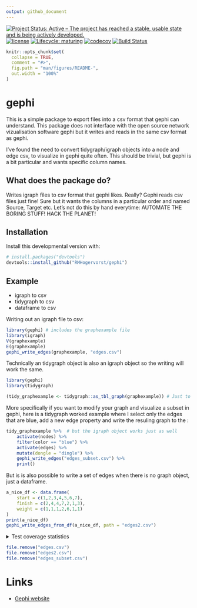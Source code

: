 ```yaml
---
output: github_document
---
```

 <!-- badges: start --> 
[![Project Status: Active – The project has reached a stable, usable state and is being actively developed.](http://www.repostatus.org/badges/latest/active.svg)](http://www.repostatus.org/#active) [![license](https://img.shields.io/badge/license-MIT-lightgrey.svg)](http://choosealicense.com/)
[![Lifecycle: maturing](https://img.shields.io/badge/lifecycle-maturing-blue.svg)](https://www.tidyverse.org/lifecycle/#maturing)
[![codecov](https://codecov.io/gh/RMHogervorst/gephi/branch/master/graph/badge.svg)](https://codecov.io/gh/RMHogervorst/gephi)
[![Build Status](https://travis-ci.org/RMHogervorst/gephi.svg?branch=master)](https://travis-ci.org/RMHogervorst/gephi)

 <!-- badges: end -->

<!-- README.md is generated from README.Rmd. Please edit that file -->

```r
knitr::opts_chunk$set(
  collapse = TRUE,
  comment = "#>",
  fig.path = "man/figures/README-",
  out.width = "100%"
)
```
# gephi

This is a simple package to export files into a csv format that 
gephi can understand. This package does not interface with the open source 
network vizualisation software gephi but it writes and reads in the same csv 
format as gephi. 


I've found the need to convert tidygraph/igraph objects into a node and edge csv, 
to visualize in gephi quite often. 
This should be trivial, but gephi is a bit particular and wants specific column 
names. 

## What does the package do?
Writes igraph files to csv format that gephi likes.
Really? Gephi reads csv files just fine! 
Sure but it wants the columns in a particular order and named Source, Target etc. 
Let's not do this by hand everytime: AUTOMATE THE BORING STUFF! HACK THE PLANET!


## Installation

Install this developmental version with:

```r
# install.packages("devtools")
devtools::install_github("RMHogervorst/gephi")
```


## Example

* igraph to csv
* tidygraph to csv
* dataframe to csv

Writing out an igraph file to csv:

```r
library(gephi) # includes the graphexample file
library(igraph)
V(graphexample)
E(graphexample)
gephi_write_edges(graphexample, "edges.csv")
```

Technically an tidygraph object is also an igraph object
so the writing will work the same.

```r
library(gephi)
library(tidygraph)

(tidy_graphexample <- tidygraph::as_tbl_graph(graphexample)) # Just to show where this function comes from
```

More specifically if you want to modify your graph and 
visualize a subset in gephi, here is a tidygraph worked example where
I select only the edges that are blue, add a new edge property and write the 
resuling graph to the :

```r
tidy_graphexample %>%  # but the igraph object works just as well
    activate(nodes) %>% 
    filter(color == "blue") %>% 
    activate(edges) %>% 
    mutate(dongle = "dingle") %>% 
    gephi_write_edges("edges_subset.csv") %>% 
    print()
```

But is is also possible to write a set of edges when there is
no graph object, just a dataframe.

```r
a_nice_df <- data.frame(
    start = c(1,2,3,4,5,6,7),
    finish = c(2,4,4,7,2,1,3),
    weight = c(1,1,1,2,6,1,1)
)
print(a_nice_df) 
gephi_write_edges_from_df(a_nice_df, path = "edges2.csv")
```

<details>
  <summary> Test coverage statistics </summary>

```r
covr::package_coverage(type = "tests")
```

</details>


```r
file.remove("edges.csv")
file.remove("edges2.csv")
file.remove("edges_subset.csv")
```


# Links

- [Gephi website](https://gephi.org/)
